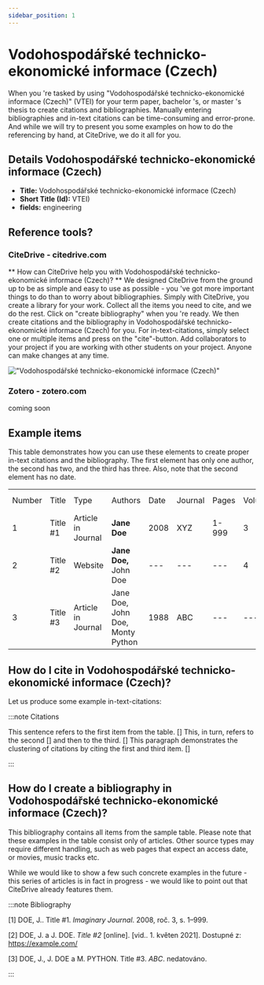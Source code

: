 ```yaml
---
sidebar_position: 1
---
```


# Vodohospodářské technicko-ekonomické informace (Czech)

When you 're tasked by using "Vodohospodářské technicko-ekonomické informace (Czech)" (VTEI) for your term paper, bachelor 's, or master 's thesis to create citations and bibliographies.
Manually entering bibliographies and in-text citations can be time-consuming and error-prone. And while we will try to present you some examples on how to do the referencing by hand, at CiteDrive, we do it all for you.

## Details  Vodohospodářské technicko-ekonomické informace (Czech)
* **Title:** Vodohospodářské technicko-ekonomické informace (Czech)
* **Short Title (Id):** VTEI)
* **fields:** engineering

## Reference tools?
### CiteDrive - citedrive.com
** How can CiteDrive help you with Vodohospodářské technicko-ekonomické informace (Czech)? **
We designed CiteDrive from the ground up to be as simple and easy to use as possible - you 've got more important things to do than to worry about bibliographies. Simply with CiteDrive, you create a library for your work. Collect all the items you need to cite, and we do the rest. Click on "create bibliography" when you 're ready. We then create citations and the bibliography in Vodohospodářské technicko-ekonomické informace (Czech) for you. For in-text-citations, simply select one or multiple items and press on the "cite"-button. Add collaborators to your project if you are working with other students on your project. Anyone can make changes at any time.


!["Vodohospodářské technicko-ekonomické informace (Czech)"](images/vodohospodarske-technickoekonomicke-informace-czech.svg "Choose Vodohospodářské technicko-ekonomické informace (Czech) in the CiteDrive App")

### Zotero - zotero.com

coming soon

## Example items

This table demonstrates how you can use these elements to create proper in-text citations and the bibliography. The first element has only one author, the second has two, and the third has three. Also, note that the second element has no date.


<table>
  <tr>
   <td>Number
   </td>
   <td>Title
   </td>
   <td>Type
   </td>
   <td>Authors
   </td>
   <td>Date
   </td>
   <td>Journal
   </td>
   <td>Pages
   </td>
   <td>Volume
   </td>
   <td>Issue
   </td>
   <td>Access Date
   </td>
  </tr>
  <tr>
   <td>1
   </td>
   <td>Title #1
   </td>
   <td>Article in Journal
   </td>
   <td><strong>Jane Doe</strong>
   </td>
   <td>2008
   </td>
   <td>XYZ
   </td>
   <td>1-999
   </td>
   <td>3
   </td>
   <td>2
   </td>
   <td>--
   </td>
  </tr>
  <tr>
   <td>
2
   </td>
   <td>Title #2
   </td>
   <td>Website
   </td>
   <td><strong>Jane Doe, </strong>John Doe
   </td>
   <td>---
   </td>
   <td>---
   </td>
   <td>---
   </td>
   <td>4
   </td>
   <td>---
   </td>
   <td>2020-05-01
   </td>
  </tr>
  <tr>
   <td>3
   </td>
   <td>Title #3
   </td>
   <td>Article in Journal
   </td>
   <td>Jane Doe, John Doe, Monty Python
   </td>
   <td>1988
   </td>
   <td>ABC
   </td>
   <td>---
   </td>
   <td>---
   </td>
   <td>16
   </td>
   <td>---
   </td>
  </tr>
</table>



## How do I cite in  Vodohospodářské technicko-ekonomické informace (Czech)?

Let us produce some example in-text-citations:

:::note Citations


This sentence refers to the first item from the table. [] This, in turn, refers to the second []
and then to the third.  []
This paragraph demonstrates the clustering of citations by citing the first and third item. []

:::

## How do I create a bibliography in Vodohospodářské technicko-ekonomické informace (Czech)?

This bibliography contains all items from the sample table. Please note that these examples in the table consist only of articles. Other source types may require different handling, such as web pages that expect an access date, or movies, music tracks etc.

While we would like to show a few such concrete examples in the future - this series of articles is in fact in progress - we would like to point out that CiteDrive already features them.

:::note Bibliography

[1] DOE, J.. Title #1. <i>Imaginary Journal</i>. 2008, roč. 3, s. 1–999. 

[2] DOE, J. a J. DOE. <i>Title #2</i> [online].  [vid.. 1. květen 2021]. Dostupné z: https://example.com/

[3] DOE, J., J. DOE a M. PYTHON. Title #3. <i>ABC</i>. nedatováno. 



:::


        